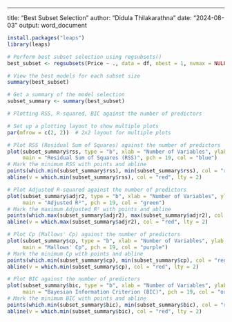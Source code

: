 ---
title: "Best Subset Selection"
author: "Didula  Thilakarathna"
date: "2024-08-03"
output: word_document

```{r}

install.packages("leaps")
library(leaps)

# Perform best subset selection using regsubsets()
best_subset <- regsubsets(Price ~ ., data = df, nbest = 1, nvmax = NULL, method = "forward")

# View the best models for each subset size
summary(best_subset)

# Get a summary of the model selection
subset_summary <- summary(best_subset)

# Plotting RSS, R-squared, BIC against the number of predictors

# Set up a plotting layout to show multiple plots
par(mfrow = c(2, 2))  # 2x2 layout for multiple plots

# Plot RSS (Residual Sum of Squares) against the number of predictors
plot(subset_summary$rss, type = "b", xlab = "Number of Variables", ylab = "RSS", 
     main = "Residual Sum of Squares (RSS)", pch = 19, col = "blue")
# Mark the minimum RSS with points and abline
points(which.min(subset_summary$rss), min(subset_summary$rss), col = "red", pch = 19)
abline(v = which.min(subset_summary$rss), col = "red", lty = 2)

# Plot Adjusted R-squared against the number of predictors
plot(subset_summary$adjr2, type = "b", xlab = "Number of Variables", ylab = "Adjusted R²",
     main = "Adjusted R²", pch = 19, col = "green")
# Mark the maximum Adjusted R² with points and abline
points(which.max(subset_summary$adjr2), max(subset_summary$adjr2), col = "red", pch = 19)
abline(v = which.max(subset_summary$adjr2), col = "red", lty = 2)

# Plot Cp (Mallows' Cp) against the number of predictors
plot(subset_summary$cp, type = "b", xlab = "Number of Variables", ylab = "Mallows' Cp",
     main = "Mallows' Cp", pch = 19, col = "purple")
# Mark the minimum Cp with points and abline
points(which.min(subset_summary$cp), min(subset_summary$cp), col = "red", pch = 19)
abline(v = which.min(subset_summary$cp), col = "red", lty = 2)

# Plot BIC against the number of predictors
plot(subset_summary$bic, type = "b", xlab = "Number of Variables", ylab = "BIC",
     main = "Bayesian Information Criterion (BIC)", pch = 19, col = "orange")
# Mark the minimum BIC with points and abline
points(which.min(subset_summary$bic), min(subset_summary$bic), col = "red", pch = 19)
abline(v = which.min(subset_summary$bic), col = "red", lty = 2)



```

